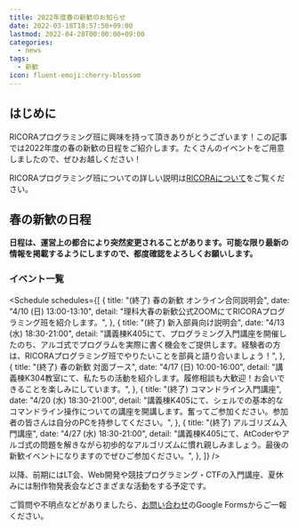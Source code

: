```yaml
---
title: 2022年度春の新歓のお知らせ
date: 2022-03-18T18:57:50+09:00
lastmod: 2022-04-28T00:00:00+09:00
categories:
  - news
tags:
  - 新歓
icon: fluent-emoji:cherry-blossom
---
```



## はじめに

RICORAプログラミング班に興味を持って頂きありがとうございます！この記事では2022年度の春の新歓の日程をご紹介します。たくさんのイベントをご用意しましたので、ぜひお越しください！

RICORAプログラミング班についての詳しい説明は[RICORAについて](/about)をご覧ください。

## 春の新歓の日程

**日程は、運営上の都合により突然変更されることがあります。可能な限り最新の情報を掲載するようにしますので、都度確認をよろしくお願いします。**

### イベント一覧

<Schedule
  schedules={[
    {
      title: "(終了) 春の新歓 オンライン合同説明会",
      date: "4/10 (日) 13:00-13:10",
      detail: "理科大春の新歓公式ZOOMにてRICORAプログラミング班を紹介します。",
    },
    {
      title: "(終了) 新入部員向け説明会",
      date: "4/13 (水) 18:30-21:00",
      detail:
        "講義棟K405にて、プログラミング入門講座を開催したのち、アルゴ式でプログラムを実際に書く機会をご提供します。経験者の方は、RICORAプログラミング班でやりたいことを部員と語り合いましょう！",
    },
    {
      title: "(終了) 春の新歓 対面ブース",
      date: "4/17 (日) 10:00-16:00",
      detail: "講義棟K304教室にて、私たちの活動を紹介します。履修相談も大歓迎！お会いできることを楽しみにしています。",
    },
    {
      title: "(終了) コマンドライン入門講座",
      date: "4/20 (水) 18:30-21:00",
      detail:
        "講義棟K405にて、シェルでの基本的なコマンドライン操作についての講座を開講します。奮ってご参加ください。参加者の皆さんは自分のPCを持参してください。",
    },
    {
      title: "(終了) アルゴリズム入門講座",
      date: "4/27 (水) 18:30-21:00",
      detail:
        "講義棟K405にて、AtCoderやアルゴ式の問題を解きながら初歩的なアルゴリズムに慣れ親しみましょう。最後の新歓イベントになりますのでぜひご参加ください。",
    },
  ]}
/>

以降、前期にはLT会、Web開発や競技プログラミング・CTFの入門講座、夏休みには制作物発表会などさまざまな活動をする予定です。

ご質問や不明点などがありましたら、[お問い合わせ](/contact/)のGoogle Formsからご一報ください。
